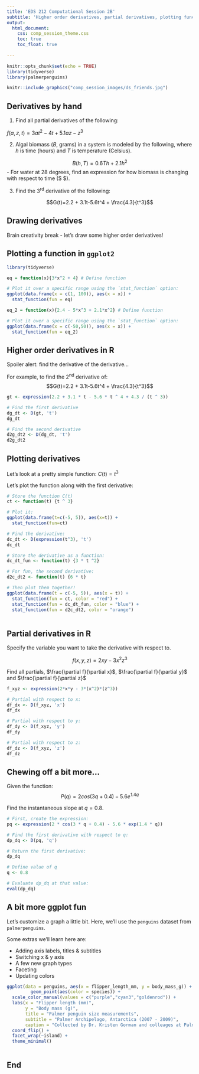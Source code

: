 ```yaml
---
title: 'EDS 212 Computational Session 2B'
subtitle: 'Higher order derivatives, partial derivatives, plotting functions in ggplot'
output: 
  html_document:
    css: comp_session_theme.css
    toc: true
    toc_float: true
  
---
```


```r
knitr::opts_chunk$set(echo = TRUE)
library(tidyverse)
library(palmerpenguins)
```

```r
knitr::include_graphics("comp_session_images/ds_friends.jpg")
```

## Derivatives by hand

1. Find all partial derivatives of the following: 

$f(a, z, t)=3at^2-4t+5.1az-z^3$

2. Algal biomass ($B$, grams) in a system is modeled by the following, where $h$ is time (hours) and $T$ is temperature (Celsius). 

$$B(h, T)=0.6Th+2.1h^2$$
- For water at 28 degrees, find an expression for how biomass is changing with respect to time ($\frac{\partial B}{\partial h} $). 

3. Find the 3^rd^ derivative of the following: 

$$G(t)=2.2 + 3.1t-5.6t^4 + \frac{4.3}{t^3}$$

## Drawing derivatives

Brain creativity break - let's draw some higher order derivatives!

## Plotting a function in `ggplot2`

```r
library(tidyverse)
```

```r
eq = function(x){3*x^2 + 4} # Define function

# Plot it over a specific range using the `stat_function` option: 
ggplot(data.frame(x = c(1, 100)), aes(x = x)) + 
  stat_function(fun = eq)
```

```r
eq_2 = function(x){2.4 - 5*x^3 + 2.1*x^2} # Define function

# Plot it over a specific range using the `stat_function` option: 
ggplot(data.frame(x = c(-50,50)), aes(x = x)) + 
  stat_function(fun = eq_2)
```

## Higher order derivatives in R

Spoiler alert: find the derivative of the derivative...

For example, to find the 2^nd^ derivative of: $$G(t)=2.2 + 3.1t-5.6t^4 + \frac{4.3}{t^3}$$

```r
gt <- expression(2.2 + 3.1 * t - 5.6 * t ^ 4 + 4.3 / (t ^ 3))

# Find the first derivative
dg_dt <- D(gt, 't')
dg_dt

# Find the second derivative
d2g_dt2 <- D(dg_dt, 't')
d2g_dt2 
```

## Plotting derivatives

Let's look at a pretty simple function: $C(t)=t^3$

Let's plot the function along with the first derivative: 

```r
# Store the function C(t)
ct <- function(t) {t ^ 3}

# Plot it:
ggplot(data.frame(t=c(-5, 5)), aes(x=t)) + 
  stat_function(fun=ct)

# Find the derivative:
dc_dt <- D(expression(t^3), 't')
dc_dt

# Store the derivative as a function:
dc_dt_fun <- function(t) {3 * t ^2}

# For fun, the second derivative: 
d2c_dt2 <- function(t) {6 * t}

# Then plot them together! 
ggplot(data.frame(t = c(-5, 5)), aes(x = t)) + 
  stat_function(fun = ct, color = "red") +
  stat_function(fun = dc_dt_fun, color = "blue") +
  stat_function(fun = d2c_dt2, color = "orange")
  
```

## Partial derivatives in R

Specify the variable you want to take the derivative with respect to. 

$$f(x,y,z)=2xy-3x^2z^3$$

Find all partials, $\frac{\partial f}{\partial x}$, $\frac{\partial f}{\partial y}$ and $\frac{\partial f}{\partial z}$

```r
f_xyz <- expression(2*x*y - 3*(x^2)*(z^3))

# Partial with respect to x: 
df_dx <- D(f_xyz, 'x')
df_dx

# Partial with respect to y: 
df_dy <- D(f_xyz, 'y')
df_dy

# Partial with respect to z: 
df_dz <- D(f_xyz, 'z')
df_dz
```

## Chewing off a bit more...

Given the function: $$P(q)=2cos(3q+0.4)-5.6e^{1.4q}$$ 

Find the instantaneous slope at $q = 0.8$.

```r
# First, create the expression: 
pq <- expression(2 * cos(3 * q + 0.4) - 5.6 * exp(1.4 * q))

# Find the first derivative with respect to q:
dp_dq <- D(pq, 'q')

# Return the first derivative:
dp_dq

# Define value of q
q <- 0.8

# Evaluate dp_dq at that value: 
eval(dp_dq)
```

## A bit more ggplot fun

Let's customize a graph a little bit. Here, we'll use the `penguins` dataset from `palmerpenguins`. 

Some extras we'll learn here are: 

- Adding axis labels, titles & subtitles
- Switching x & y axis
- A few new graph types
- Faceting
- Updating colors

```r
ggplot(data = penguins, aes(x = flipper_length_mm, y = body_mass_g)) +
         geom_point(aes(color = species)) +
  scale_color_manual(values = c("purple","cyan3","goldenrod")) +
  labs(x = "Flipper length (mm)",
       y = "Body mass (g)",
       title = "Palmer penguin size measurements",
       subtitle = "Palmer Archipelago, Antarctica (2007 - 2009)",
       caption = "Collected by Dr. Kristen Gorman and colleages at Palmer Station LTER") +
  coord_flip() +
  facet_wrap(~island) +
  theme_minimal()
  

```

## End {-}
